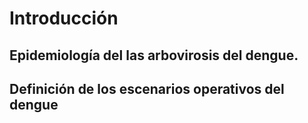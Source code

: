 # Introducción


## Epidemiología del las arbovirosis del dengue.

## Definición de los escenarios operativos del dengue

## 

